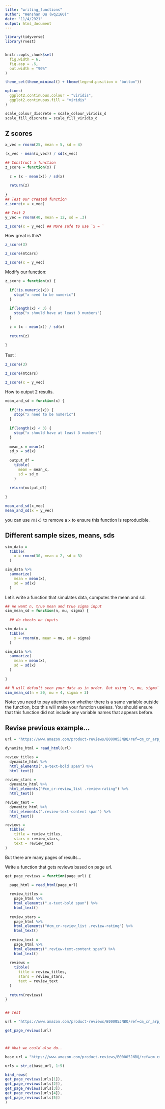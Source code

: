 ```yaml
---
title: "writing_functions"
author: "Wenshan Qu (wq2160)"
date: "11/4/2021"
output: html_document
---
```


```r
library(tidyverse)
library(rvest)


knitr::opts_chunk$set(
  fig.width = 6,
  fig.asp = .6,
  out.width = "90%"
)

theme_set(theme_minimal() + theme(legend.position = "bottom"))

options(
  ggplot2.continuous.colour = "viridis",
  ggplot2.continuous.fill = "viridis"
)

scale_colour_discrete = scale_colour_viridis_d
scale_fill_discrete = scale_fill_viridis_d
```


## Z scores

```r
x_vec = rnorm(25, mean = 5, sd = 4)

(x_vec - mean(x_vec)) / sd(x_vec)

## Construct a function
z_score = function(x) {
  
  z = (x - mean(x)) / sd(x)
  
  return(z)
  
}
## Test our created function
z_score(x = x_vec)

## Test 2
y_vec = rnorm(40, mean = 12, sd = .3)

z_score(x = y_vec) ## More safe to use `x = `
```


How great is this?

```r
z_score(3)

z_score(mtcars)

z_score(x = y_vec)
```



Modify our function: 

```r
z_score = function(x) {
  
  if(!is.numeric(x)) {
    stop("x need to be numeric")
  }
  
  if(length(x) < 3) {
    stop("x should have at least 3 numbers")
  }
  
  z = (x - mean(x)) / sd(x)
  
  return(z)
  
}
```

Test：

```r
z_score(3)

z_score(mtcars)

z_score(x = y_vec)
```

How to output 2 results.

```r
mean_and_sd = function(x) {
  
  if(!is.numeric(x)) {
    stop("x need to be numeric")
  }
  
  if(length(x) < 3) {
    stop("x should have at least 3 numbers")
  }
  
  mean_x = mean(x)
  sd_x = sd(x)
  
  output_df = 
    tibble(
      mean = mean_x,
      sd = sd_x
    )
  
  return(output_df)
  
}

mean_and_sd(x_vec)
mean_and_sd(x = y_vec)
```

you can use `rm(x)` to remove a `x` to ensure this function is reproducible.


## Different sample sizes, means, sds

```r
sim_data = 
  tibble(
    x = rnorm(30, mean = 2, sd = 3)
  )

sim_data %>% 
  summarize(
    mean = mean(x),
    sd = sd(x)
  )


```


Let's write a function that simulates data, computes the mean and sd.

```r
## We want n, true mean and true sigma input
sim_mean_sd = function(n, mu, sigma) {
  
  ## do checks on inputs

sim_data = 
  tibble(
    x = rnorm(n, mean = mu, sd = sigma)
  )

sim_data %>% 
  summarize(
    mean = mean(x),
    sd = sd(x)
  )
  
}

## R will default seen your data as in order. But using `n, mu, sigma` to specify them is great.
sim_mean_sd(n = 30, mu = 4, sigma = 3)

```

Note: you need to pay attention on whether there is a same variable outside the function, bcs this will make your function useless. You should ensure that this function did not include any variable names that appears before.


## Revise previous example...

```r
url = "https://www.amazon.com/product-reviews/B00005JNBQ/ref=cm_cr_arp_d_viewopt_rvwer?ie=UTF8&reviewerType=avp_only_reviews&sortBy=recent&pageNumber=1"

dynamite_html = read_html(url)

review_titles = 
  dynamite_html %>%
  html_elements(".a-text-bold span") %>%
  html_text()

review_stars = 
  dynamite_html %>%
  html_elements("#cm_cr-review_list .review-rating") %>%
  html_text()

review_text = 
  dynamite_html %>%
  html_elements(".review-text-content span") %>%
  html_text()

reviews = 
  tibble(
    title = review_titles,
    stars = review_stars,
    text = review_text
)

```

But there are many pages of results...

Write a function that gets reviews based on page url.

```r
get_page_reviews = function(page_url) {
  
  page_html = read_html(page_url)

  review_titles = 
    page_html %>%
    html_elements(".a-text-bold span") %>%
    html_text()
  
  review_stars = 
    page_html %>%
    html_elements("#cm_cr-review_list .review-rating") %>%
    html_text()
  
  review_text = 
    page_html %>%
    html_elements(".review-text-content span") %>%
    html_text()
  
  reviews = 
    tibble(
      title = review_titles,
      stars = review_stars,
      text = review_text
  )
  
  return(reviews)
}


## Test

url = "https://www.amazon.com/product-reviews/B00005JNBQ/ref=cm_cr_arp_d_viewopt_rvwer?ie=UTF8&reviewerType=avp_only_reviews&sortBy=recent&pageNumber=1"

get_page_reviews(url)



## What we could also do..

base_url = "https://www.amazon.com/product-reviews/B00005JNBQ/ref=cm_cr_arp_d_viewopt_rvwer?ie=UTF8&reviewerType=avp_only_reviews&sortBy=recent&pageNumber="

urls = str_c(base_url, 1:5)

bind_rows(
get_page_reviews(urls[1]),
get_page_reviews(urls[2]),
get_page_reviews(urls[3]),
get_page_reviews(urls[4]),
get_page_reviews(urls[5])
)
```


